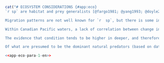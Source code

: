 \clearpage

```r
cat("# ECOSYSTEM CONSIDERATIONS {#app:eco}
`r sp` are habitat and prey generalists [@fargo1981; @yang1993; @doyle2018]. However, we report diet composition from Alaska, because no diet data are collected on any of the surveys used in this assessment. Based on almost `r f(2000)` stomachs collected in the early 1990s in the GOA, `r  sp` consumed a diet dominated by zooplankton, fish, and benthic invertebrates [@yang1993; @goa2019]. For juveniles (<= 20 cm TL), euphausiids made up nearly 60% of their diet, followed by capelin at 24%. Adults consumed mostly capelin (*Mallotus villosus*), euphausiids, adult and juvenile Walleye Pollock (*Gadus chalcogrammus*), Pandalid shrimp, herring, and other forage fish, none of which account for more than 22% of the overall diet. In the same region and time period, predation by Pacific Cod (*Gadus macrocephalus*), Pacific Halibut (*Hippoglossus stenolepis*), and Steller sea lions (*Eumetopias jubatus*) together explained about 10% of adult arrowtooth mortality and the flatfish trawl fishery accounted for 2% [@goa2019]. Juvenile `r  sp` mortality was caused by adult `r  sp`, and both adult and juvenile pollock, but the total of these mortality sources is less than 7% of juvenile `r sp` production [@goa2019].

Migration patterns are not well known for `r  sp`, but there is some indication that larger fish may migrate to deeper water in winter and shallower water in summer [@arf1995; @arf2001]. Spawning and hatching occur in these deeper waters (> 350 m) along the continental shelf break in fall and winter [@arf1995; @blood2007]. At these depths, predation risk is relatively low, and cold temperatures along with intrinsically low metabolic rates ensure extended availability of yolk reserves, lowering the risk of larval starvation [@doyle2018]. Larval duration and drift is protracted, contributing to widespread delivery of larvae to coastal, continental shelf and slope waters and resulting in low connectivity between spawning and settlement areas [@doyle2018]. In the GOA, the smallest fish (< 10 cm) were typically found shallower than 200 m with all immature fish (< 30 cm) concentrating at < 400 m. In colder years, these size classes tended to be found deeper. In contrast, mature fish (30--60 cm) tended to be found deepest (> 800 m) in warmer years [@doyle2018]. A preliminary climate-related vulnerability assessment for GOA indicated low risk, high resilience overall; however, there exists some potential stage-specific sensitivity to temporal mis-match between larvae and zooplankton prey with increased temperatures [@doyle2018]. 

Within Canadian Pacific waters, a lack of correlation between change in abundance and changes in condition suggests that bottom-up ecosystem effects are unlikely to be driving overall stock status for `r  sp`. Coastwide within Canada, the condition index dropped steadily between 2004 and 2012 (Fig. \@ref(fig:condition-index)), while the survey biomass index for the same area increased by over 50% (Fig. \@ref(fig:geo-indexes-cpue)). Likewise, a sharp increase in condition index in 2015 has not been associated with any positive trajectories in biomass in the following 7 years.

The evidence that condition tends to be higher in deeper, and therefore cooler, waters is consistent with findings of some potential sensitivity to temperature [@english2021]. Local warming (positive temperature velocity) was associated with declines in biomass only in already warmer areas, and associated with increases biomass of immatures (~ 38 cm for females, ~ 31 cm for males) in cooler areas. However, when the shape of depth effect on condition was allowed to vary between year, there was not an obvious difference between warmer and cooler years (Fig. \@ref(fig:condition-tv)). If there is any weak association, it might be that condition is higher in shallower waters in the warmer year, which is consistent with the coastwide condition index also climbing steeply between 2013 and 2015, the period that includes the 2014--2016 marine heat wave and spikes in the abundances of some more southern species of euphausiid [@boldt2021]. In contrast, mean body condition in the GOA was low during the marine heat wave (2015) and even lower in 2017 [@goa2019]. This was hypothesized to be due to both increased energetic demands with warm temperatures and lack of forage fish prey. Marine heat wave conditions occurred again in the Northeast Pacific in 2018, and 2019--2020, although they were not as extreme as in 2014--2016 [@boldt2021].

Of what are presumed to be the dominant natural predators (based on data from Alaska [@goa2019]) few appear likely to cause the declines in `r sp` spawning biomass since 2011 (Figure \@ref(fig:fig-base-sb)). Walleye Pollock, predators of juvenile `r sp`, have experienced an overall increase in survey biomass punctuated by a shortterm declines that either coincided with (southern stock) or preceeded (northern stock) the downturn in `r sp`. Abundances of both Pacific Cod [@forrest2020pcod] and Pacific Halibut [@dfo2022synopsis] appear to have been relatively stable at the decadal scale, despite considerable interannual variability. Only Steller's Sea Lion have experienced a steady population growth rate of around 4.3% per year during the past two decades [@dfo2021sealion], but without any obvious changes in trajectory that could be associated with the changes in `r sp` spawning biomass.")
```

```r
<<app-eco-para-1-en>>
```

 <!-- Although for Pacific Halibut, the total international spawning biomass declined until 2010, and has been stable since [@iphc2022].  -->
<!-- @article{iphc2022, -->
<!--   title = {International Pacific Halibut Commission Annual Report 2021}, -->
<!--   author = {IPHC}, -->
<!--   journal = {IPHC-2022-AR2021-R}, -->
<!--   year = {2022}, -->
<!--   pages = {66~p}, -->
<!-- } -->



<!-- "Fisheries data off Washington suggest that larger fish may migrate to deeper water in winter and shallower water in summer (Rickey 1995)." alaska assesment -->

<!-- "Arrowtooth Flounder spawn in deep waters (>400m) along the continental shelf break in winter (Blood et al. 2007). They are batch spawners, spawning from fall to winter off Washington State at depths greater than 366m (Rickey 1995)." alaska assesment" -->

<!-- "Trophic studies (Yang 1993, Hollowed, et al. 1995, Hollowed et al. 2000) suggest Arrowtooth Flounder are an important component in the dynamics of the Gulf of Alaska benthic ecosystem. They are an apex predator in the Gulf of Alaska and are habitat and prey generalists (Doyle et al. 2018). The majority of the prey by weight of arrowtooth larger than 40 cm was pollock, the remainder consisting of herring, capelin, euphausids, shrimp and cephalopods (Yang 1993). The percent of pollock in the diet of Arrowtooth Flounder increases for sizes greater than 40 cm (Figure 7.2, Doyle et al. 2018). Arrowtooth Flounder 15 cm to 30 cm consume mostly shrimp, capelin, euphausiids and herring, with small amounts of pollock and other miscellaneous fish. Groundfish predators include Pacific cod and halibut (see Ecosystem Considerations section)." -->

<!-- "Differences in distribution of Arrowtooth Flounder were compared between warm and cold years, where warm years included 1984, 1987, 1990, 1993, 2001, 2003, 2005, 2015 and cold years included 1996, 1999, 2007, 2009, 2011, and 2013 (Doyle et al. 2018). Results showed some effect of temperature on distribution (Figure 7.3). Fish less than 300mm were found typically <400m in warm years but deeper in cold years. Younger fish -->
<!-- <100m were found >200m only in colder years. ATF 300-600mm were found in the deepest stations >800m in warm years. High densities of fish were greater at 200-400m in cold years. Highest densities of larger, older fish >600mm were found over the slope in cold years (Doyle et al. 2018)." -->

<!-- "In general predators of juvenile Arrowtooth Flounder appear to be stable or declining. Steller sea lion trends have stabilized or continued to decline in the Gulf of Alaska. Large Pacific cod are estimated at low biomass. Together these suggest no apparent concern for an increase in juvenile arrowtooth predator populations. However, the western GOA shelf area has experienced heatwave conditions since late September 2018. Based on knowledge gained from the 2014-2016 heatwave, we consider this to be unfavorable for arrowtooth as the prolonged increased temperatures likely increased their metabolic demands as well as the metabolic demands of their groundfish predators. It is unknown how long the heatwave in this area will persist. We consider the concern level to be 2—some indicators showing adverse signals relevant to the stock but the pattern is not consistent across all indicators." -->

<!-- "During the 2019 bottom trawl survey, the average condition (defined as weight-length residuals) was near the time series mean indicating that the overall foraging landscape for Arrowtooth Flounder was sufficient. This is in contrast to 2015 and 2017 when mean body condition was low and record low (respectively), indicating that Arrowtooth Flounder were not able to forage sufficiently to meet energetic demands. This was likely related to the 2014-2016 marine heatwave which caused both increased energetic demands for groundfish due to the warm temperatures and lack of forage fish prey. Condition was slightly above the time series mean from Kodiak to Southeast, but remained slightly below from west of Kodiak to Unimak Pass, indicating the potential for regional variation in Arrowtooth Flounder prey abundance. -->
<!-- Both juvenile and adult Arrowtooth Flounder eat euphausiids. While euphausiids were at record abundance during the September 2018 Seward Line sampling, abundance estimates were low in May 2019. Acoustically- derived estimates of euphausiid abundance during summer 2019 were moderate to low. Additionally, the reproductive success of planktivorous auklets at the Semedi Islands was average. Taken together, these euphausiid indicators suggest moderate to low euphausiid abundance during 2019. -->
<!-- Forage fish indicators suggest mixed signals for abundance during 2019. Spring and late summer surveys for young of year groundfish found very few. However, forage-fish eating seabirds at the Semidis had strong reproductive success, although observations indicated that diets were unusual relative to other years where typical forage fish such as age-0 gadids, capelin, and sand lance predominate. Taken together these indicators suggest poor forage fish prey abundance." -->
